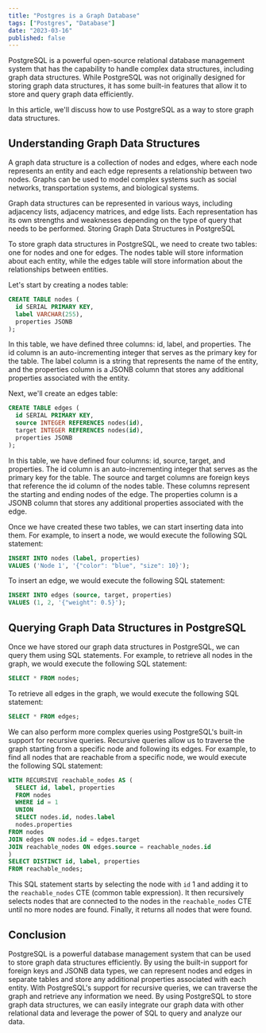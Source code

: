 ```yaml
---
title: "Postgres is a Graph Database"
tags: ["Postgres", "Database"]
date: "2023-03-16"
published: false
---
```


PostgreSQL is a powerful open-source relational database management system that has the capability to handle complex data structures, including graph data structures. While PostgreSQL was not originally designed for storing graph data structures, it has some built-in features that allow it to store and query graph data efficiently.

In this article, we'll discuss how to use PostgreSQL as a way to store graph data structures.

## Understanding Graph Data Structures

A graph data structure is a collection of nodes and edges, where each node represents an entity and each edge represents a relationship between two nodes. Graphs can be used to model complex systems such as social networks, transportation systems, and biological systems.

Graph data structures can be represented in various ways, including adjacency lists, adjacency matrices, and edge lists. Each representation has its own strengths and weaknesses depending on the type of query that needs to be performed.
Storing Graph Data Structures in PostgreSQL

To store graph data structures in PostgreSQL, we need to create two tables: one for nodes and one for edges. The nodes table will store information about each entity, while the edges table will store information about the relationships between entities.

Let's start by creating a nodes table:

```sql
CREATE TABLE nodes (
  id SERIAL PRIMARY KEY,
  label VARCHAR(255),
  properties JSONB
);
```

In this table, we have defined three columns: id, label, and properties. The id column is an auto-incrementing integer that serves as the primary key for the table. The label column is a string that represents the name of the entity, and the properties column is a JSONB column that stores any additional properties associated with the entity.

Next, we'll create an edges table:

```sql
CREATE TABLE edges (
  id SERIAL PRIMARY KEY,
  source INTEGER REFERENCES nodes(id),
  target INTEGER REFERENCES nodes(id),
  properties JSONB
);
```

In this table, we have defined four columns: id, source, target, and properties. The id column is an auto-incrementing integer that serves as the primary key for the table. The source and target columns are foreign keys that reference the id column of the nodes table. These columns represent the starting and ending nodes of the edge. The properties column is a JSONB column that stores any additional properties associated with the edge.

Once we have created these two tables, we can start inserting data into them. For example, to insert a node, we would execute the following SQL statement:

```sql
INSERT INTO nodes (label, properties)
VALUES ('Node 1', '{"color": "blue", "size": 10}');
```

To insert an edge, we would execute the following SQL statement:

```sql
INSERT INTO edges (source, target, properties)
VALUES (1, 2, '{"weight": 0.5}');
```

## Querying Graph Data Structures in PostgreSQL

Once we have stored our graph data structures in PostgreSQL, we can query them using SQL statements. For example, to retrieve all nodes in the graph, we would execute the following SQL statement:

```sql
SELECT * FROM nodes;
```

To retrieve all edges in the graph, we would execute the following SQL statement:

```sql
SELECT * FROM edges;
```

We can also perform more complex queries using PostgreSQL's built-in support for recursive queries. Recursive queries allow us to traverse the graph starting from a specific node and following its edges. For example, to find all nodes that are reachable from a specific node, we would execute the following SQL statement:

```sql
WITH RECURSIVE reachable_nodes AS (
  SELECT id, label, properties
  FROM nodes
  WHERE id = 1
  UNION
  SELECT nodes.id, nodes.label
  nodes.properties
FROM nodes
JOIN edges ON nodes.id = edges.target
JOIN reachable_nodes ON edges.source = reachable_nodes.id
)
SELECT DISTINCT id, label, properties
FROM reachable_nodes;
```

This SQL statement starts by selecting the node with `id` 1 and adding it to the `reachable_nodes` CTE (common table expression). It then recursively selects nodes that are connected to the nodes in the `reachable_nodes` CTE until no more nodes are found. Finally, it returns all nodes that were found.

## Conclusion

PostgreSQL is a powerful database management system that can be used to store graph data structures efficiently. By using the built-in support for foreign keys and JSONB data types, we can represent nodes and edges in separate tables and store any additional properties associated with each entity. With PostgreSQL's support for recursive queries, we can traverse the graph and retrieve any information we need. By using PostgreSQL to store graph data structures, we can easily integrate our graph data with other relational data and leverage the power of SQL to query and analyze our data.
